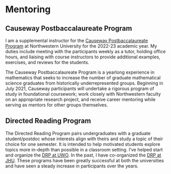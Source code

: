 # Mentoring

## Causeway Postbaccalaureate Program

I am a supplemental instructor for the [Causeway Postbaccalaureate Program](https://sites.northwestern.edu/causeway/)
at Northwestern University for the 2022-23 academic year.
My duties include meeting with the participants weekly as a tutor, holding office hours, and liaising with course instructors to provide additional examples, exercises, and reviews for the students.

The Causeway Postbaccalaureate Program is a yearlong experience in mathematics that seeks to increase the number of graduate mathematical science graduates from historically underrepresented groups. Beginning in July 2021, Causeway participants will undertake a rigorous program of study in foundational coursework; work closely with Northwestern faculty on an appropriate research project, and receive career mentoring while serving as mentors for other groups themselves.

## Directed Reading Program

The Directed Reading Program pairs undergraduates with a graduate student/postdoc whose interests align with theirs and study a topic of their choice for one semester. It is intended to help motivated students explore topics more in-depth than possible in a classroom setting. I’ve helped start and organize the [DRP at UWO](https://www.math.uwo.ca/undergraduate/current_students/directed_reading_program.html). In the past, I have co-organized the [DRP at JHU](https://math.jhu.edu/drp.html).
These programs have been greatly successful at both the universities and have seen a steady increase in participants over the years.
<!-- 
## Topics in Category Theory

In Fall 2019, I supervised a topics course on topics in category theory for graduate students at UWO.
We covered topics from Weibel's Homological Algebra and Emily Riehl's Category Theory in Context textbooks. -->
